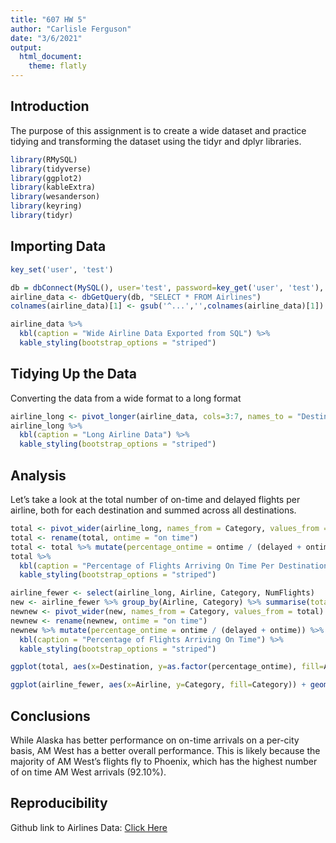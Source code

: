 ---
title: "607 HW 5"
author: "Carlisle Ferguson"
date: "3/6/2021"
output: 
  html_document:
    theme: flatly
---
## Introduction
The purpose of this assignment is to create a wide dataset and practice tidying and transforming the dataset using the tidyr and dplyr libraries.

```{r loading-libraries}
library(RMySQL)
library(tidyverse)
library(ggplot2)
library(kableExtra)
library(wesanderson)
library(keyring)
library(tidyr)
```
## Importing Data
```{r}
key_set('user', 'test')
```

```{r}
db = dbConnect(MySQL(), user='test', password=key_get('user', 'test'), dbname='hw5_607', host='localhost')
airline_data <- dbGetQuery(db, "SELECT * FROM Airlines")
colnames(airline_data)[1] <- gsub('^...','',colnames(airline_data)[1])
```
```{r}
airline_data %>%
  kbl(caption = "Wide Airline Data Exported from SQL") %>%
  kable_styling(bootstrap_options = "striped")
```
## Tidying Up the Data
Converting the data from a wide format to a long format
```{r}
airline_long <- pivot_longer(airline_data, cols=3:7, names_to = "Destination", values_to = "NumFlights" )
airline_long %>%
  kbl(caption = "Long Airline Data") %>%
  kable_styling(bootstrap_options = "striped")
```

## Analysis
Let's take a look at the total number of on-time and delayed flights per airline, both for each destination and summed across all destinations.
```{r}
total <- pivot_wider(airline_long, names_from = Category, values_from = NumFlights)
total <- rename(total, ontime = "on time")
total <- total %>% mutate(percentage_ontime = ontime / (delayed + ontime)) 
total %>%
  kbl(caption = "Percentage of Flights Arriving On Time Per Destination") %>%
  kable_styling(bootstrap_options = "striped")
```

```{r}
airline_fewer <- select(airline_long, Airline, Category, NumFlights)
new <- airline_fewer %>% group_by(Airline, Category) %>% summarise(total = sum(NumFlights))
newnew <- pivot_wider(new, names_from = Category, values_from = total)
newnew <- rename(newnew, ontime = "on time")
newnew %>% mutate(percentage_ontime = ontime / (delayed + ontime)) %>%
  kbl(caption = "Percentage of Flights Arriving On Time") %>%
  kable_styling(bootstrap_options = "striped")


```
```{r}
ggplot(total, aes(x=Destination, y=as.factor(percentage_ontime), fill=Airline)) + geom_bar(stat="identity", position="dodge") + theme(panel.grid.major = element_blank(), panel.grid.minor = element_blank()) + theme(axis.line = element_line(colour = "black"), axis.text.y=element_blank()) + scale_fill_manual(values=wes_palette( name="Zissou1", 2, type="continuous")) +labs(title= "Airline Arrival/Delay")

ggplot(airline_fewer, aes(x=Airline, y=Category, fill=Category)) + geom_bar(stat="identity") + theme(panel.grid.major = element_blank(), panel.grid.minor = element_blank()) + theme(axis.line = element_line(colour = "black"), axis.text.y=element_blank()) + scale_fill_manual(values=wes_palette( name="Zissou1", 2)) +labs(title= "Airline Arrival/Delay Overall Totals")

```
## Conclusions

While Alaska has better performance on on-time arrivals on a per-city basis, AM West has a better overall performance. This is likely because the majority of AM West's flights fly to Phoenix, which has the highest number of on time AM West arrivals (92.10%). 

## Reproducibility
Github link to Airlines Data: [Click Here](https://raw.githubusercontent.com/carlisleferguson/DATA607/main/Airlines.csv)